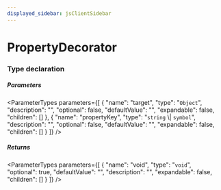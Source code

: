 ```yaml
---
displayed_sidebar: jsClientSidebar
---
```



# PropertyDecorator

### Type declaration

##### Parameters

<ParameterTypes parameters={[
  {
    "name": "target",
    "type": "`Object`",
    "description": "",
    "optional": false,
    "defaultValue": "",
    "expandable": false,
    "children": []
  },
  {
    "name": "propertyKey",
    "type": "`string` \\| `symbol`",
    "description": "",
    "optional": false,
    "defaultValue": "",
    "expandable": false,
    "children": []
  }
]} />

##### Returns

<ParameterTypes parameters={[
  {
    "name": "void",
    "type": "`void`",
    "optional": true,
    "defaultValue": "",
    "description": "",
    "expandable": false,
    "children": []
  }
]} />
